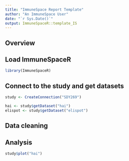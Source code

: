 ```yaml
---
title: "ImmuneSpace Report Template"
author: "An ImmuneSpace User"
date: "`r Sys.Date()`"
output: ImmuneSpaceR::template_IS
---
```


## Overview


## Load ImmuneSpaceR

```r
library(ImmuneSpaceR)
```


## Connect to the study and get datasets

```r
study <- CreateConnection("SDY269")

hai <- study$getDataset("hai")
elispot <- study$getDataset("elispot")
```


## Data cleaning


## Analysis

```r
study$plot("hai")
```
